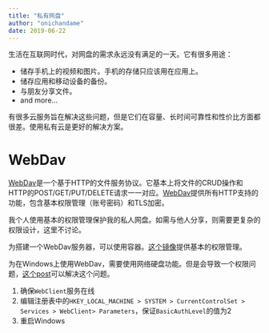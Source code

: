 ```yaml
---
title: "私有网盘"
author: "onichandame"
date: 2019-06-22
---
```


生活在互联网时代，对网盘的需求永远没有满足的一天。它有很多用途：

* 储存手机上的视频和图片。手机的存储只应该用在应用上。
* 储存应用和移动设备的备份。
* 与朋友分享文件。
* and more...

有很多云服务旨在解决这些问题，但是它们在容量、长时间可靠性和性价比方面都很差。使用私有云是更好的解决方案。

# WebDav

[WebDav][webdav]是一个基于HTTP的文件服务协议。它基本上将文件的CRUD操作和HTTP的POST/GET/PUT/DELETE请求一一对应。[WebDav][webdav]提供所有HTTP支持的功能，包含基本权限管理（账号密码）和TLS加密。

我个人使用基本的权限管理保护我的私人网盘。如需与他人分享，则需要更复杂的权限设计，这里不讨论。

为搭建一个WebDav服务器，可以使用容器。[这个镜像][container]提供基本的权限管理。

为在Windows上使用WebDav，需要使用网络硬盘功能。但是会导致一个权限问题，[这个post][windows]可以解决这个问题。

1. 确保`WebClient`服务在线
2. 编辑注册表中的`HKEY_LOCAL_MACHINE > SYSTEM > CurrentControlSet > Services > WebClient> Parameters`，保证`BasicAuthLevel`的值为2
3. 重启Windows

[webdav]: https://en.wikipedia.org/wiki/WebDAV
[container]: https://github.com/sashgorokhov/docker-nginx-webdav
[windows]: https://support.netdocuments.com/hc/en-us/articles/205212850-WebDAV-as-a-Mapped-Drive
